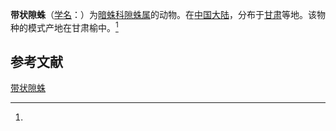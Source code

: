 {{Speciesbox
| name = 带状隙蛛
| status = 
| status_system = 
| image = 
| genus = Coelotes
| species = fasciatus
| authority = (Wang et al, 1990)<ref name='id14075'>{{cite web| url =http://www.bioinfo.cn/db05/BjdwSpecies.php?action=view&id=14075| title =带状隙蛛| work =《中国动物物种编目数据库》| publisher =中国科学院微生物研究所| author =中国科学院动物研究所| accessdate =2009-04-28| deadurl =yes| archiveurl =https://web.archive.org/web/20160305074611/http://www.bioinfo.cn/db05/BjdwSpecies.php?action=view&id=14075| archivedate =2016-03-05}}</ref>
}}

'''带状隙蛛'''（[[学名|学名]]：{{lang|la|''Coelotes fasciatus''}}）为[[暗蛛科|暗蛛科]][[隙蛛属|隙蛛属]]的动物。在[[中国大陆|中国大陆]]，分布于[[甘肃|甘肃]]等地。该物种的模式产地在甘肃榆中。<ref name='id14075'/>

== 参考文献 ==
{{reflist}}

{{Wikispecies|Coelotes fasciatus}}

[[Category:隙蛛属|带状隙蛛]]


{{蜘蛛小作品}}